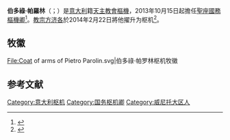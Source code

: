 {{Expand language|1=en|time=2020-01-17T19:18:49+00:00}}
{{NoteTA
|1=zh-hans:塔尔奇西奥; zh-hant:塔爾奇西奧; zh-hk:達濟斯;
|2=zh-hant:策肋定; zh-hans:策肋定; zh-hk:雷定;
}}
{{Infobox Christian leader
| type             = Cardinal
| honorific-prefix =
| name             = 伯多祿·帕羅林<br>Pietro Parolin
| honorific-suffix = 
| title            = [[聖座|聖座]][[國務樞機卿|國務樞機卿]]
| image            = Ināra Mūrniece tiekas ar Svētā Krēsla Valsts sekretāru (26363562894)-1(cropped).jpg
| image_size       = 
| metropolis       = 
| diocese          = 
| see              = 
| elected          = 
| appointed        = 2013年10月15日
| term             = 
| term_start       = 
| quashed          = 
| term_end         = 
| predecessor      = [[塔爾奇西奧·貝爾托內|塔爾奇西奧·貝爾托內]]
| opposed          = 
| successor        = （現任）
| other_post       = {{unbulleted list|聖西蒙及裘德堂區領銜司鐸|宗座個別教會委員會主席|宗座東歐教會委員會主席|宗座教會法學院保護者}}
<!---------- Orders ---------->
| ordination       = 1980年4月27日
| ordinated_by      = {{link-it|阿诺尔多·欧尼斯托|Arnoldo Onisto}}
| consecration     = 2009年9月12日
| consecrated_by   = [[教宗本篤十六世|教宗本篤十六世]]
| cardinal         = 2014年2月22日
| created_cardinal_by = [[教宗方濟各|教宗方濟各]]
| rank             = [[樞機|司鐸級樞機]]（2014年－2018年）<br />主教級樞機（2018年至今）
<!---------- Personal details ---------->
| birth_name       = Pietro Parolin
| birth_date       = {{Birth date and age|df=yes|1955|1|17}}
| birth_place      = {{ITA}}[[斯基亚翁|斯基亚翁]]
| death_date       = 
| death_place      = 
| buried           = 
| nationality      = {{ITA}}（同時擁有{{VAT}}公民權）
| religion         = [[羅馬天主教|羅馬天主教]]
| residence        = {{VAT}}
| parents          = 
| previous_post    = {{unbulleted list|{{link-en|聖座駐委內瑞拉大使列表|Apostolic Nuncio to Venezuela|聖座駐委內瑞拉大使}}（2009年－2013年）|阿誇彭登泰領銜總教區領銜總主教（2009年－2014年）}}
| alma_mater       = 
| motto            = {{unbulleted list|Quis nos Separabit A Caritate Christi?|（誰應與基督的愛隔絕呢？）}}
| signature        = Firma-parolin.jpg
| signature_alt    = 
| coat_of_arms     = Coat of arms of Pietro Parolin.svg
| coat_of_arms_alt =
}}

'''伯多祿·帕羅林'''（{{lang-it|Pietro Parolin}}；{{bd|1955年|1月17日}}）是[[意大利|意大利]]籍[[天主教會|天主教會]][[樞機|樞機]]，2013年10月15日起擔任[[聖座|聖座]][[國務樞機卿|國務樞機卿]]<ref>{{cite web |url=http://it.radiovaticana.va/news/2013/08/31/il_papa_nomina_mons._pietro_parolin_nuovo_segretario_di_stato/it1-724390 |title=Il Papa nomina Mons. Pietro Parolin nuove segretario di stato |publisher=[[Radio_Vaticana|Radio Vaticana]] |language=it |date=2013-08-31 |accessdate=2013-08-31 |archive-date=2013-12-12 |archive-url=https://web.archive.org/web/20131212112903/http://it.radiovaticana.va/news/2013/08/31/il_papa_nomina_mons._pietro_parolin_nuovo_segretario_di_stato/it1-724390 |dead-url=yes }}</ref>。[[教宗方济各|教宗方济各]]於2014年2月22日將他擢升为枢机<ref>{{cite web |url=http://www.voanews.com/content/list-of-19-new-cardinals-named-by-pope/1828397.html |title=List of New Cardinals Named by Pope Francis |work=VOA |date=2014-01-12 |accessdate=2015-09-27 |language=en |archive-date=2016-03-03 |archive-url=https://web.archive.org/web/20160303214602/http://www.voanews.com/content/list-of-19-new-cardinals-named-by-pope/1828397.html |dead-url=no }}</ref>。

== 牧徽 ==
<gallery>
File:Coat of arms of Pietro Parolin.svg|伯多祿·帕罗林枢机牧徽
</gallery>

==参考文献==
{{reflist}}

{{s-start|width=100%}}
{{s-rel|ca}}
{{s-bef|before = {{link-en|雷定·米廖雷|Celestino Migliore}}}}
{{s-ttl|title  = {{link-en|對外事務處 (聖座)|Section for Relations with States (Roman Curia)|聖座國務院對外事務處主管}}| years  = 2002年10月30日－2009年8月17日}}
{{s-aft|after  = {{link-en|埃托雷·巴萊斯特雷羅|Ettore Balestrero}}}}
{{s-bef|before = [[路易·博卡多羅|路易·博卡多羅]]}} 
{{s-ttl|title  = [[阿誇彭登泰|阿誇彭登泰領銜總教區領銜總主教]]|years=2009年8月17日－2014年2月22日}}
{{s-aft|after  = {{link-en|法比奧·法貝內|Fabio Fabene}}}}
{{s-bef|before= [[塔爾奇西奧·貝爾托內|塔爾奇西奧·貝爾托內]] |rows=3}} 
{{s-ttl|title=[[宗座個別教會委員會|宗座個別教會委員會主席]]|years=2013年10月15日－}} 
{{s-inc|rows=3}}
{{s-break}}
{{s-ttl|title={{link-en|宗座東歐教會委員會|Interdicasterial Commission for the Church in Eastern Europe|宗座東歐教會委員會主席}}|years=2013年10月15日－}} 
{{s-break}}
{{s-ttl|title={{link-en|宗座教會法學院|Pontifical Ecclesiastical Academy|宗座教會法學院保護者}}|years=2013年10月15日－}} 
{{s-break}}
{{s-dip}}
{{s-bef|before = {{link-en|雅欽多·貝洛科|Giacinto Berloco}}}}
{{s-ttl|title  = {{link-en|聖座駐委內瑞拉大使列表|Apostolic Nuncio to Venezuela|聖座駐委內瑞拉大使}}|years  = 2009年8月17日－2013年10月15日}}
{{s-aft|after  = {{link-en|阿爾多·佐丹奴|Aldo Giordano}}}}
{{s-off}}
{{s-bef|before= [[塔爾奇西奧·貝爾托內|塔爾奇西奧·貝爾托內]]}} 
{{s-ttl|title = [[國務樞機卿|國務樞機卿]]|years=2013年10月15日－}}
{{s-inc}}
{{s-end}}

{{樞機團}}
[[Category:意大利枢机|Category:意大利枢机]]
[[Category:国务枢机卿|Category:国务枢机卿]]
[[Category:威尼托大区人|Category:威尼托大区人]]